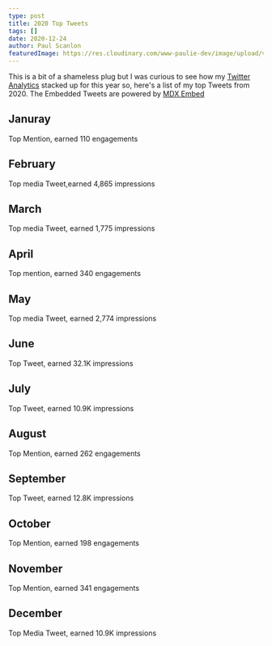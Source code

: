 ```yaml
---
type: post
title: 2020 Top Tweets
tags: []
date: 2020-12-24
author: Paul Scanlon
featuredImage: https://res.cloudinary.com/www-paulie-dev/image/upload/v1608796591/paulie.dev/2020/12/2020-top-tweets_hdbguj.jpg
---
```


This is a bit of a shameless plug but I was curious to see how my [Twitter Analytics](https://analytics.twitter.com/)
stacked up for this year so, here's a list of my top Tweets from 2020. The Embedded Tweets are powered by
[MDX Embed](https://mdx-embed.com/)

## Januray

Top Mention, earned 110 engagements

<Tweet id='https://twitter.com/leeerob/status/1215004086350811136' />

## February

Top media Tweet,earned 4,865 impressions

>

<Tweet id='https://twitter.com/PaulieScanlon/status/1232993668690259968' />

## March

Top media Tweet, earned 1,775 impressions

<Tweet id='https://twitter.com/PaulieScanlon/status/1234067722704760832' />

## April

Top mention, earned 340 engagements

<Tweet id='https://twitter.com/GatsbyJS/status/1252612165632249860' />

## May

Top media Tweet, earned 2,774 impressions

<Tweet id='https://twitter.com/PaulieScanlon/status/1277878622011961345' />

## June

Top Tweet, earned 32.1K impressions

<Tweet id='https://twitter.com/PaulieScanlon/status/1273643106928394245' />

## July

Top Tweet, earned 10.9K impressions

<Tweet id='https://twitter.com/PaulieScanlon/status/1296029204186828801' />

## August

Top Mention, earned 262 engagements

<Tweet id='https://twitter.com/GatsbyJS/status/1300848441002733570' />

## September

Top Tweet, earned 12.8K impressions

<Tweet id='https://twitter.com/PaulieScanlon/status/1301223086214262784' />

## October

Top Mention, earned 198 engagements

<Tweet id='https://twitter.com/GatsbyJS/status/1316395674804592644' />

## November

Top Mention, earned 341 engagements

<Tweet id='https://twitter.com/Netlify/status/1331599033073340416' />

## December

Top Media Tweet, earned 10.9K impressions

<Tweet id='https://twitter.com/PaulieScanlon/status/1341024963504058369' />
